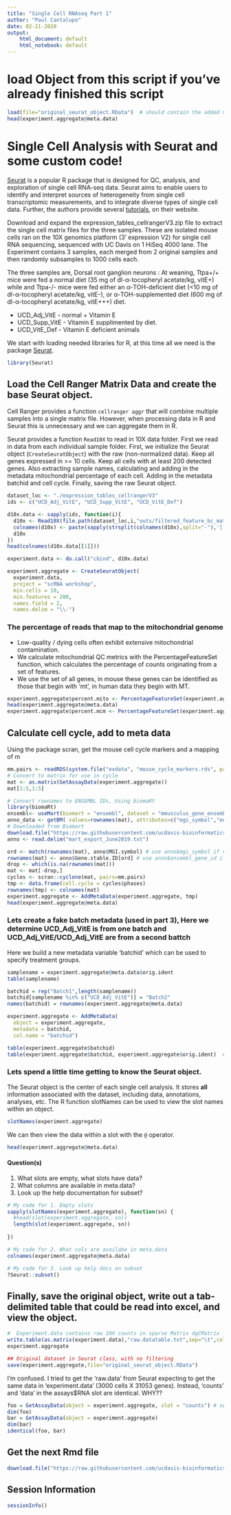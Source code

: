 ```yaml
---
title: "Single Cell RNAseq Part 1"
author: "Paul Cantalupo"
date: 02-21-2020
output:
    html_document: default
    html_notebook: default
---
```


# load Object from this script if you've already finished this script
```r
load(file="original_seurat_object.RData")  # should contain the added metadata columns: percent.miuto, percent.mcm, cell.cycle and batchid
head(experiment.aggregate@meta.data)
```


# Single Cell Analysis with Seurat and some custom code!

[Seurat](http://satijalab.org/seurat/) is a popular R package that is designed for QC, analysis, and exploration of single cell RNA-seq data. Seurat aims to enable users to identify and interpret sources of heterogeneity from single cell transcriptomic measurements, and to integrate diverse types of single cell data. Further, the authors provide several [tutorials](http://satijalab.org/seurat/get_started.html), on their website.

Download and expand the expression_tables_cellrangerV3.zip file to extract the single cell matrix files for the three samples. These are isolated mouse cells ran on the 10X genomics platform (3' expression V2) for single cell RNA sequencing, sequenced with UC Davis on 1 HiSeq 4000 lane. The Experiment contains 3 samples, each merged from 2 original samples and then randomly subsamples to 1000 cells each.

The three samples are, Dorsal root ganglion neurons :
At weaning, Ttpa+/+ mice were fed a normal diet (35 mg of dl-α-tocopheryl acetate/kg, vitE+) while and Ttpa-/- mice were fed either an α-TOH-deficient diet (<10 mg of dl-α-tocopheryl acetate/kg, vitE-), or α-TOH-supplemented diet (600 mg of dl-α-tocopheryl acetate/kg, vitE+++) diet.

* UCD_Adj_VitE - normal + Vitamin E
* UCD_Supp_VitE - Vitamin E supplimented by diet.
* UCD_VitE_Def - Vitamin E deficient animals

We start with loading needed libraries for R, at this time all we need is the package [Seurat](http://satijalab.org/seurat/).
```r
library(Seurat)
```

## Load the Cell Ranger Matrix Data and create the base Seurat object.
Cell Ranger provides a function `cellranger aggr` that will combine multiple samples into a single matrix file. However, when processing data in R and Seurat this is unnecessary and we can aggregate them in R.

Seurat provides a function `Read10X` to read in 10X data folder. First we read in data from each individual sample folder. First, we initialize the Seurat object (`CreateSeuratObject`) with the raw (non-normalized data). Keep all genes expressed in >= 10 cells. Keep all cells with at least 200 detected genes. Also extracting sample names, calculating and adding in the metadata mitochondrial percentage of each cell. Adding in the metadata batchid and cell cycle. Finally, saving the raw Seurat object.

```r
dataset_loc <- "./expression_tables_cellrangerV3"
ids <- c("UCD_Adj_VitE", "UCD_Supp_VitE", "UCD_VitE_Def")

d10x.data <- sapply(ids, function(i){
  d10x <- Read10X(file.path(dataset_loc,i,"outs/filtered_feature_bc_matrix"))
  colnames(d10x) <- paste(sapply(strsplit(colnames(d10x),split="-"),'[[',1L),i,sep="-")
  d10x
})
head(colnames(d10x.data[[1]]))

experiment.data <- do.call("cbind", d10x.data)

experiment.aggregate <- CreateSeuratObject(
  experiment.data,
  project = "scRNA workshop",
  min.cells = 10,
  min.features = 200,
  names.field = 2,
  names.delim = "\\-")
```

### The percentage of reads that map to the mitochondrial genome

* Low-quality / dying cells often exhibit extensive mitochondrial contamination.
* We calculate mitochondrial QC metrics with the PercentageFeatureSet function, which calculates the percentage of counts originating from a set of features.
* We use the set of all genes, in mouse these genes can be identified as those that begin with 'mt', in human data they begin with MT.

```r
experiment.aggregate$percent.mito <- PercentageFeatureSet(experiment.aggregate, pattern = "^mt-")
head(experiment.aggregate@meta.data)
experiment.aggregate$percent.mcm <- PercentageFeatureSet(experiment.aggregate, pattern = "^Mcm-")
```


## Calculate cell cycle, add to meta data
Using the package scran, get the mouse cell cycle markers and a mapping of m
```r
mm.pairs <- readRDS(system.file("exdata", "mouse_cycle_markers.rds", package="scran"))
# Convert to matrix for use in cycle
mat <- as.matrix(GetAssayData(experiment.aggregate))
mat[1:5,1:5]

# Convert rownames to ENSEMBL IDs, Using biomaRt
library(biomaRt)
ensembl<- useMart(biomart = "ensembl", dataset = "mmusculus_gene_ensembl")
anno_data <- getBM( values=rownames(mat), attributes=c("mgi_symbol","ensembl_gene_id") , filters= "mgi_symbol"  ,mart=ensembl)
# Downloaded from Biomart
download.file("https://raw.githubusercontent.com/ucdavis-bioinformatics-training/2019-single-cell-RNA-sequencing-Workshop-UCD_UCSF/master/scrnaseq_analysis/mart_export_June2019.txt", "mart_export_June2019.txt")
anno <- read.delim("mart_export_June2019.txt")

ord <- match(rownames(mat), anno$MGI.symbol) # use anno$mgi_symbol if via biomaRt
rownames(mat) <- anno$Gene.stable.ID[ord] # use anno$ensembl_gene_id if via biomaRt
drop <- which(is.na(rownames(mat)))
mat <- mat[-drop,]
cycles <- scran::cyclone(mat, pairs=mm.pairs)
tmp <- data.frame(cell.cycle = cycles$phases)
rownames(tmp) <- colnames(mat)
experiment.aggregate <- AddMetaData(experiment.aggregate, tmp)
head(experiment.aggregate@meta.data)
```

### Lets create a fake batch metadata (used in part 3), Here we determine UCD_Adj_VitE is from one batch and UCD_Adj_VitE/UCD_Adj_VitE are from a second battch

Here we build a new metadata variable 'batchid' which can be used to specify treatment groups.
```r
samplename = experiment.aggregate@meta.data$orig.ident
table(samplename)

batchid = rep("Batch1",length(samplename))
batchid[samplename %in% c("UCD_Adj_VitE")] = "Batch2"
names(batchid) = rownames(experiment.aggregate@meta.data)

experiment.aggregate <- AddMetaData(
  object = experiment.aggregate,
  metadata = batchid,
  col.name = "batchid")

table(experiment.aggregate$batchid)
table(experiment.aggregate$batchid, experiment.aggregate$orig.ident)  # Batch and Sample are confounding since UCDAdhVitE is only in Batch1 and UCDSupp and UCDVit arew in Batch2
```

### Lets spend a little time getting to know the Seurat object.

The Seurat object is the center of each single cell analysis. It stores __all__ information associated with the dataset, including data, annotations, analyses, etc. The R function slotNames can be used to view the slot names within an object.

```r
slotNames(experiment.aggregate)
```

We can then view the data within a slot with the `@` operator.
```r
head(experiment.aggregate@meta.data)
```

#### Question(s)

1. What slots are empty, what slots have data?
2. What columns are available in meta.data?
3. Look up the help documentation for subset?

```r
# My code for 1. Empty slots
sapply(slotNames(experiment.aggregate), function(sn) {
  #head(slot(experiment.aggregate, sn))
  length(slot(experiment.aggregate, sn))
  
})
```

```r
# My code for 2. What cols are availabe in meta.data
colnames(experiment.aggregate@meta.data)
```

```r
# My code for 3. Look up help docs on subset
?Seurat::subset()
```


## Finally, save the original object, write out a tab-delimited table that could be read into excel, and view the object.
```r
#  Experiment.data contains raw 10X counts in sparse Matrix dgCMatrix
write.table(as.matrix(experiment.data),"raw.datatable.txt",sep="\t",col.names=T,row.names=T)
experiment.aggregate

## Original dataset in Seurat class, with no filtering
save(experiment.aggregate,file="original_seurat_object.RData")
```


I'm confused. I tried to get the 'raw.data' from Seurat expecting to get the same data in 'experiment.data' (3000 cells X 31053 genes). Instead, 'counts' and 'data' in the assays$RNA slot are identical. WHY??
```r
foo = GetAssayData(object = experiment.aggregate, slot = "counts") # see https://satijalab.org/seurat/essential_commands.html
dim(foo)
bar = GetAssayData(object = experiment.aggregate)
dim(bar)
identical(foo, bar)
```

## Get the next Rmd file
```r
download.file("https://raw.githubusercontent.com/ucdavis-bioinformatics-training/2019-single-cell-RNA-sequencing-Workshop-UCD_UCSF/master/scrnaseq_analysis/scRNA_Workshop-PART2.Rmd", "scRNA_Workshop-PART2.Rmd")
```

## Session Information
```r
sessionInfo()
```

